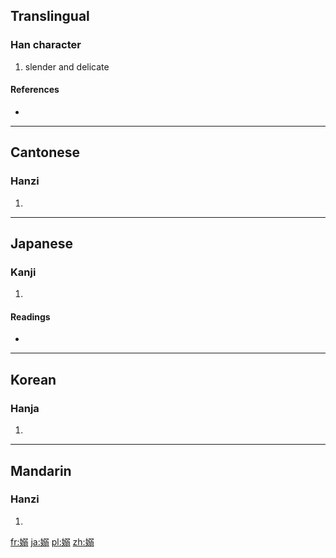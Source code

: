 {{also|嬝}}
==Translingual==

===Han character===
{{Han char|rn=38|rad=女|as=10|sn=13|four=4742<sub>7</sub>|canj=女弓一一 (VNMM)}}

# slender and delicate

====References====
* {{Han ref|kx=0269.050|dkj=06614|dj=0536.170|hdz=21074.090|uh=5ACB|ud=23243|bh=DCF5|bd=56565}}

----

==Cantonese==

===Hanzi===
{{yue-hanzi|jyut=|y=niu5}}

# {{defn|Cantonese|sort=女10}}

----

==Japanese==

===Kanji===
{{ja-kanji|grade=|rs=女10}}

# {{defn|Japanese|sort=女10}}

====Readings====
* {{ja-readings|on=[[じょう]] (jō), [[じゃく]] (jaku), [[でき]] (deki)|kun=[[たおやか]] (taoyaka), [[しなやか]] (shinayaka)}}

----

==Korean==

===Hanja===
{{ko-hanja|hangeul=[[뇨]], [[야]]|rv=nyo, ya|mr=nyo, ya}}

# {{defn|Korean|sort=女10}}

----

==Mandarin==

===Hanzi===
{{cmn-hanzi|pin=[[niǎo]] ([[niao3]])|wg=niao<sup>3</sup>}}

# {{defn|Mandarin|sort=女10}}

[[fr:嫋]]
[[ja:嫋]]
[[pl:嫋]]
[[zh:嫋]]